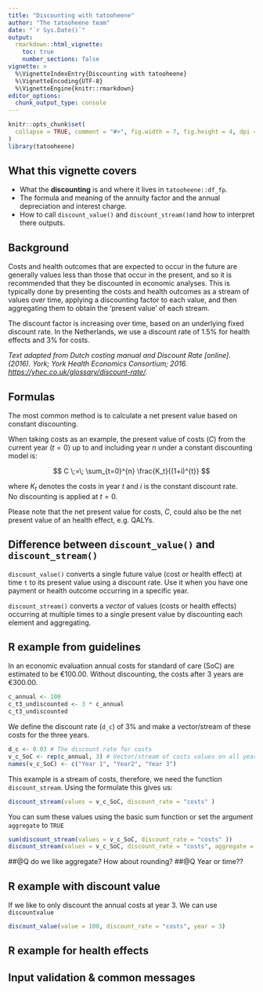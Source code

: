 ```yaml
---
title: "Discounting with tatooheene"
author: "The tatooheene team"
date: "`r Sys.Date()`"
output:
  rmarkdown::html_vignette:
    toc: true
    number_sections: false
vignette: >
  %\VignetteIndexEntry{Discounting with tatooheene}
  %\VignetteEncoding{UTF-8}
  %\VignetteEngine{knitr::rmarkdown}
editor_options: 
  chunk_output_type: console
---
```


```r
knitr::opts_chunk$set(
  collapse = TRUE, comment = "#>", fig.width = 7, fig.height = 4, dpi = 120
)
library(tatooheene)
```

## What this vignette covers

-   What the **discounting** is and where it lives in `tatooheene::df_fp`.
-   The formula and meaning of the annuity factor and the annual depreciation and interest charge.
-   How to call `discount_value()` and `discount_stream()`and how to interpret there outputs.

## Background

Costs and health outcomes that are expected to occur in the future are generally values less than those that occur in the present, and so it is recommended that they be discounted in economic analyses. This is typically done by presenting the costs and health outcomes as a stream of values over time, applying a discounting factor to each value, and then aggregating them to obtain the ‘present value’ of each stream.

The discount factor is increasing over time, based on an underlying fixed discount rate. In the Netherlands, we use a discount rate of 1.5% for health effects and 3% for costs.

*Text adapted from Dutch costing manual and Discount Rate [online]. (2016). York; York Health Economics Consortium; 2016. <https://yhec.co.uk/glossary/discount-rate/>.*

## Formulas

The most common method is to calculate a net present value based on constant discounting.

When taking costs as an example, the present value of costs ($C$) from the current year ($t=0$) up to and including year $n$ under a constant discounting model is:

$$
C \;=\; \sum_{t=0}^{n} \frac{K_t}{(1+i)^{t}}
$$

where $K_t$ denotes the costs in year $t$ and $i$ is the constant discount rate.\
No discounting is applied at $t=0$.

Please note that the net present value for costs, $C$, could also be the net present value of an health effect, e.g. QALYs.

## Difference between `discount_value()` and `discount_stream()`

`discount_value()` converts a single future value (cost or health effect) at time `t` to its present value using a discount rate. Use it when you have one payment or health outcome occurring in a specific year.

`discount_stream()` converts a *vector* of values (costs or health effects) occurring at multiple times to a single present value by discounting each element and aggregating.

## R example from guidelines 

In an economic evaluation annual costs for standard of care (SoC) are estimated to be €100.00. Without discounting, the costs after 3 years are €300.00.

```r
c_annual <- 100
c_t3_undiscounted <- 3 * c_annual
c_t3_undiscounted
```

We define the discount rate (`d_c`) of 3% and make a vector/stream of these costs for the three years.

```r
d_c <- 0.03 # The discount rate for costs 
v_c_SoC <- rep(c_annual, 3) # Vector/stream of costs values on all years for standard of care 
names(v_c_SoC) <- c("Year 1", "Year2", "Year 3")
```

This example is a stream of costs, therefore, we need the function `discount_stream`. Using the formulate this gives us:

```r
discount_stream(values = v_c_SoC, discount_rate = "costs" )
```

You can sum these values using the basic sum function or set the argument `aggregate` to `TRUE`
```r
sum(discount_stream(values = v_c_SoC, discount_rate = "costs" ))
discount_stream(values = v_c_SoC, discount_rate = "costs", aggregate = T)
```

##@Q do we like aggregate? How about rounding?
##@Q Year or time??

## R example with discount value
If we like to only discount the annual costs at year 3. We can use `discountvalue`

```r
discount_value(value = 100, discount_rate = "costs", year = 3)
```

## R example for health effects



## Input validation & common messages

